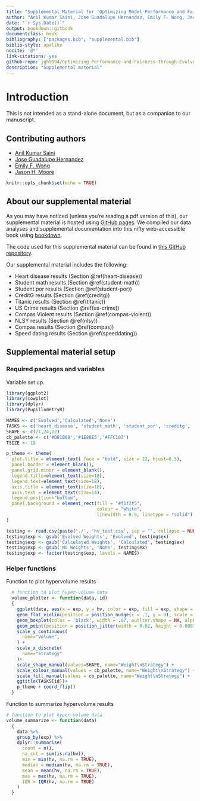 ```yaml
---
title: "Supplemental Material for 'Optimizing Model Performance and Fairness Through Genetically Evolved Sample Weights'"
author: "Anil Kumar Saini, Jose Guadalupe Hernandez, Emily F. Wong, Jason H. Moore"
date: "`r Sys.Date()`"
output: bookdown::gitbook
documentclass: book
bibliography: ["packages.bib", "supplemental.bib"]
biblio-style: apalike
nocite: '@*'
link-citations: yes
github-repo: jgh9094/Optimizing-Performance-and-Fairness-Through-Evolved-Sample-Weights
description: "Supplemental material"
---
```


# Introduction

This is not intended as a stand-alone document, but as a companion to our manuscript.

## Contributing authors

- [Anil Kumar Saini](https://theaksaini.github.io/)
- [Jose Guadalupe Hernandez](https://jgh9094.github.io/)
- [Emily F. Wong](https://www.cedars-sinai.edu/research-education/research/labs/bright/members.html)
- [Jason H. Moore](https://jasonhmoore.org/)

```r
knitr::opts_chunk$set(echo = TRUE)
```



## About our supplemental material

As you may have noticed (unless you're reading a pdf version of this), our supplemental material is hosted using [GitHub pages](https://pages.github.com/).
We compiled our data analyses and supplemental documentation into this nifty web-accessible book using [bookdown](https://bookdown.org).

The code used for this supplemental material can be found in [this GitHub repository](https://github.com/jgh9094/GPTP-2024-Lexicase-Analysis).

Our supplemental material includes the following:

- Heart disease results (Section \@ref(heart-disease))
- Student math results (Section \@ref(student-math))
- Student por results (Section \@ref(student-por))
- CreditG results (Section \@ref(creditg))
- Titanic results (Section \@ref(titanic))
- US Crime results (Section \@ref(us-crime))
- Compas Violent results (Section \@ref(compas-violent))
- NLSY results (Section \@ref(nlsy))
- Compas results (Section \@ref(compas))
- Speed dating results (Section \@ref(speeddating))

## Supplemental material setup

### Required packages and variables
Variable set up.

```r
library(ggplot2)
library(cowplot)
library(dplyr)
library(PupillometryR)

NAMES <- c('Evolved','Calculated','None')
TASKS <- c('heart_disease', 'student_math', 'student_por', 'creditg', 'titanic', 'us_crime', 'compas_violent', 'nlsy', 'compas', 'speeddating')
SHAPE <- c(21,24,22)
cb_palette <- c('#D81B60','#1E88E5','#FFC107')
TSIZE <- 19

p_theme <- theme(
  plot.title = element_text( face = "bold", size = 22, hjust=0.5),
  panel.border = element_blank(),
  panel.grid.minor = element_blank(),
  legend.title=element_text(size=18),
  legend.text=element_text(size=18),
  axis.title = element_text(size=18),
  axis.text = element_text(size=14),
  legend.position="bottom",
  panel.background = element_rect(fill = "#f1f2f5",
                                  colour = "white",
                                  linewidth = 0.5, linetype = "solid")
)

testing <- read.csv(paste('./', 'hv_test.csv', sep = "", collapse = NULL), header = TRUE, stringsAsFactors = FALSE)
testing$exp <- gsub('Evolved Weights', 'Evolved', testing$ex)
testing$exp <- gsub('Calculated Weights', 'Calculated', testing$ex)
testing$exp <- gsub('No Weights', 'None', testing$ex)
testing$exp <- factor(testing$exp, levels = NAMES)
```

### Helper functions

Function to plot hypervolume results
```r
  # function to plot hyper-volume data
  volume_plotter <- function(data, id)
  {
    ggplot(data, aes(x = exp, y = hv, color = exp, fill = exp, shape = exp)) +
    geom_flat_violin(position = position_nudge(x = .1, y = 0), scale = 'width', alpha = 0.2, width = 1.5) +
    geom_boxplot(color = 'black', width = .07, outlier.shape = NA, alpha = 0.0, size = 1.0, position = position_nudge(x = .18, y = 0)) +
    geom_point(position = position_jitter(width = 0.02, height = 0.0001), size = 1.5, alpha = 1.0) +
    scale_y_continuous(
      name="Volume",
    ) +
    scale_x_discrete(
      name="Strategy"
    )+
    scale_shape_manual(values=SHAPE, name="Weight\nStrategy") +
    scale_colour_manual(values = cb_palette, name="Weight\nStrategy") +
    scale_fill_manual(values = cb_palette, name="Weight\nStrategy") +
    ggtitle(TASKS[id])+
    p_theme + coord_flip()
  }
```

Function to summarize hypervolume results
```r
# function to plot hyper-volume data
volume_summarize <- function(data)
  {
    data %>%
    group_by(exp) %>%
    dplyr::summarise(
      count = n(),
      na_cnt = sum(is.na(hv)),
      min = min(hv, na.rm = TRUE),
      median = median(hv, na.rm = TRUE),
      mean = mean(hv, na.rm = TRUE),
      max = max(hv, na.rm = TRUE),
      IQR = IQR(hv, na.rm = TRUE)
    )
  }
```